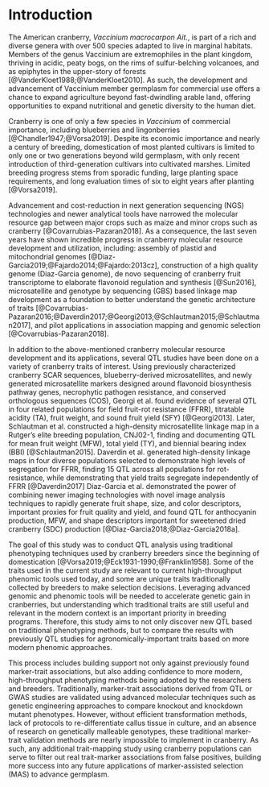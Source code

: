 # Introduction {#intro}

The American cranberry, _Vaccinium macrocarpon Ait._, is part of a rich and diverse genera with over 500 species adapted
to live in marginal habitats.  Members of the genus Vaccinium are extremophiles in the plant kingdom, thriving in
acidic, peaty bogs, on the rims of sulfur-belching volcanoes, and as epiphytes in the upper-story of forests
[@VanderKloet1988;@VanderKloet2010].  As such, the development and advancement of Vaccinium member germplasm for
commercial use offers a chance to expand agriculture beyond fast-dwindling arable land, offering opportunities to expand
nutritional and genetic diversity to the human diet.

Cranberry is one of only a few species in _Vaccinium_ of commercial importance, including blueberries and lingonberries
[@Chandler1947;@Vorsa2019].  Despite its economic importance and nearly a century of breeding, domestication of most
planted cultivars is limited to only one or two generations beyond wild germplasm, with only recent introduction of
third-generation cultivars into cultivated marshes.  Limited breeding progress stems from sporadic funding, large
planting space requirements, and long evaluation times of six to eight years after planting [@Vorsa2019].

Advancement and cost-reduction in next generation sequencing (NGS) technologies and newer analytical tools have narrowed
the molecular resource gap between major crops such as maize and minor crops such as cranberry
[@Covarrubias-Pazaran2018].  As a consequence, the last seven years have shown incredible progress in cranberry
molecular resource development and utilization, including: assembly of plastid and mitochondrial genomes
[@Diaz-Garcia2019;@Fajardo2014;@Fajardo:2013cz], construction of a high quality genome (Diaz-Garcia genome), de novo
sequencing of cranberry fruit transcriptome to elaborate flavonoid regulation and synthesis [@Sun2016], microsatellite
and genotype by sequencing (GBS) based linkage map development as a foundation to better understand the genetic
architecture of traits [@Covarrubias-Pazaran2016;@Daverdin2017;@Georgi2013;@Schlautman2015;@Schlautman2017], and pilot
applications in association mapping and genomic selection [@Covarrubias-Pazaran2018]. 

In addition to the above-mentioned cranberry molecular resource development and its applications, several QTL studies
have been done on a variety of cranberry traits of interest.  Using previously characterized cranberry SCAR sequences,
blueberry-derived microsatellites, and newly generated microsatellite markers designed around flavonoid biosynthesis
pathway genes, necrophytic pathogen resistance, and conserved orthologous sequences (COS), Georgi et al. found evidence
of several QTL in four related populations for field fruit-rot resistance (FFRR), titratable acidity (TA), fruit weight,
and sound fruit yield (SFY) [@Georgi2013].  Later, Schlautman et al. constructed a high-density microsatellite linkage
map in a Rutger’s elite breeding population, CNJ02-1, finding and documenting QTL for mean fruit weight (MFW), total
yield (TY), and biennial bearing index (BBI) [@Schlautman2015].  Daverdin et al. generated high-density linkage maps in
four diverse populations selected to demonstrate high levels of segregation for FFRR, finding 15 QTL across all
populations for rot-resistance, while demonstrating that yield traits segregate independently of FFRR [@Daverdin2017]
Diaz-Garcia et al. demonstrated the power of combining newer imaging technologies with novel image analysis techniques
to rapidly generate fruit shape, size, and color descriptors, important proxies for fruit quality and yield, and found
QTL for anthocyanin production, MFW, and shape descriptors important for sweetened dried cranberry (SDC) production
[@Diaz-Garcia2018;@Diaz-Garcia2018a].

The goal of this study was to conduct QTL analysis using traditional phenotyping techniques used by cranberry breeders
since the beginning of domestication [@Vorsa2019;@Eck1931-1990;@Franklin1958].  Some of the traits used in the current
study are relevant to current high-throughput phenomic tools used today, and some are unique traits traditionally
collected by breeders to make selection decisions. Leveraging advanced genomic and phenomic tools will be needed to
accelerate genetic gain in cranberries, but understanding which traditional traits are still useful and relevant in the
modern context is an important priority in breeding programs.  Therefore, this study aims to not only discover new QTL
based on traditional phenotyping methods, but to compare the results with previously QTL studies for
agronomically-important traits based on more modern phenomic approaches.

This process includes building support not only against previously found marker-trait associations, but also adding
confidence to more modern, high-throughput phenotyping methods being adopted by the researchers and breeders.
Traditionally, marker-trait associations derived from QTL or GWAS studies are validated using advanced molecular
techniques such as genetic engineering approaches to compare knockout and knockdown mutant phenotypes.  However, without
efficient transformation methods, lack of protocols to re-differentiate callus tissue in culture, and an absence of
research on genetically malleable genotypes, these traditional marker-trait validation methods are nearly impossible to
implement in cranberry.  As such, any additional trait-mapping study using cranberry populations can serve to filter out
real trait-marker associations from false positives, building more success into any future applications of
marker-assisted selection (MAS) to advance germplasm.  
